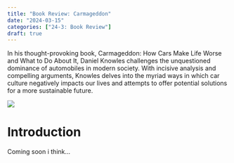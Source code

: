 ```yaml
---
title: "Book Review: Carmageddon"
date: "2024-03-15"
categories: ["24-3: Book Review"]
draft: true
---
```


In his thought-provoking book, Carmageddon: How Cars Make Life Worse and What to Do About It, Daniel Knowles challenges the unquestioned dominance of automobiles in modern society. With incisive analysis and compelling arguments, Knowles delves into the myriad ways in which car culture negatively impacts our lives and attempts to offer potential solutions for a more sustainable future.

![](carmageddon.jpeg)

# Introduction

Coming soon i think...